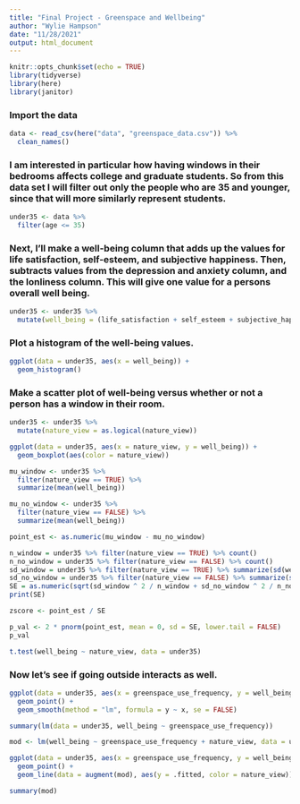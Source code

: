 ```yaml
---
title: "Final Project - Greenspace and Wellbeing"
author: "Wylie Hampson"
date: "11/28/2021"
output: html_document
---
```


```r
knitr::opts_chunk$set(echo = TRUE)
library(tidyverse)
library(here)
library(janitor)
```

### Import the data

```r
data <- read_csv(here("data", "greenspace_data.csv")) %>% 
  clean_names()
```

### I am interested in particular how having windows in their bedrooms affects college and graduate students. So from this data set I will filter out only the people who are 35 and younger, since that will more similarly represent students.

```r
under35 <- data %>% 
  filter(age <= 35)
```

### Next, I'll make a well-being column that adds up the values for life satisfaction, self-esteem, and subjective happiness. Then, subtracts values from the depression and anxiety column, and the lonliness column. This will give one value for a persons overall well being.

```r
under35 <- under35 %>% 
  mutate(well_being = (life_satisfaction + self_esteem + subjective_happiness) - (depression_and_anxiety + loneliness))
```

### Plot a histogram of the well-being values.

```r
ggplot(data = under35, aes(x = well_being)) +
  geom_histogram()
```

### Make a scatter plot of well-being versus whether or not a person has a window in their room.

```r
under35 <- under35 %>% 
  mutate(nature_view = as.logical(nature_view))

ggplot(data = under35, aes(x = nature_view, y = well_being)) +
  geom_boxplot(aes(color = nature_view))
```

```r
mu_window <- under35 %>% 
  filter(nature_view == TRUE) %>% 
  summarize(mean(well_being))

mu_no_window <- under35 %>% 
  filter(nature_view == FALSE) %>% 
  summarize(mean(well_being))

point_est <- as.numeric(mu_window - mu_no_window)
```


```r
n_window = under35 %>% filter(nature_view == TRUE) %>% count()
n_no_window = under35 %>% filter(nature_view == FALSE) %>% count()
sd_window = under35 %>% filter(nature_view == TRUE) %>% summarize(sd(well_being, na.rm = TRUE))
sd_no_window = under35 %>% filter(nature_view == FALSE) %>% summarize(sd(well_being, na.rm = TRUE))
SE = as.numeric(sqrt(sd_window ^ 2 / n_window + sd_no_window ^ 2 / n_no_window))
print(SE)

```

```r
zscore <- point_est / SE

p_val <- 2 * pnorm(point_est, mean = 0, sd = SE, lower.tail = FALSE)
p_val
```

```r
t.test(well_being ~ nature_view, data = under35)
```

### Now let's see if going outside interacts as well.

```r
ggplot(data = under35, aes(x = greenspace_use_frequency, y = well_being)) +
  geom_point() +
  geom_smooth(method = "lm", formula = y ~ x, se = FALSE)

summary(lm(data = under35, well_being ~ greenspace_use_frequency))
```
```r
mod <- lm(well_being ~ greenspace_use_frequency + nature_view, data = under35)
```

```r
ggplot(data = under35, aes(x = greenspace_use_frequency, y = well_being, color = nature_view)) +
  geom_point() +
  geom_line(data = augment(mod), aes(y = .fitted, color = nature_view))

summary(mod)
```






